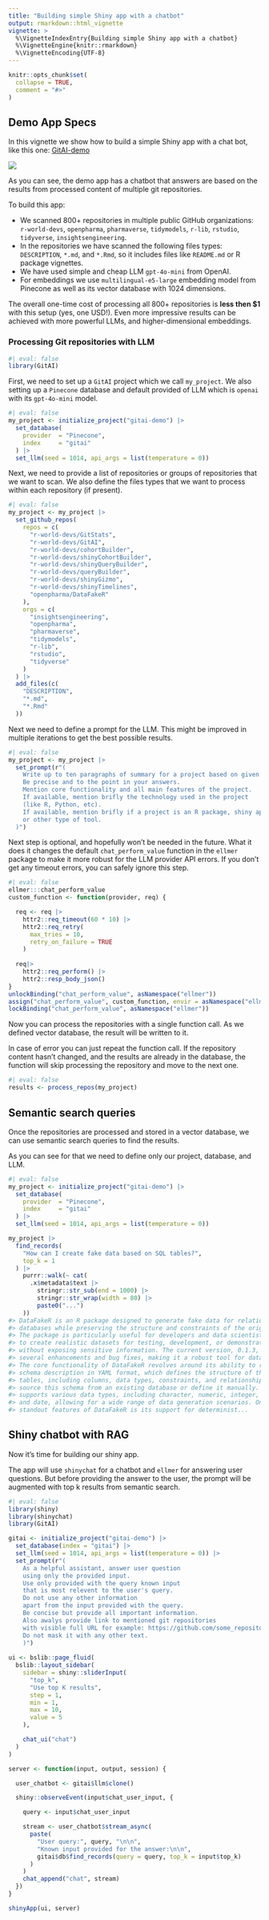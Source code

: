 ```yaml
---
title: "Building simple Shiny app with a chatbot"
output: rmarkdown::html_vignette
vignette: >
  %\VignetteIndexEntry{Building simple Shiny app with a chatbot}
  %\VignetteEngine{knitr::rmarkdown}
  %\VignetteEncoding{UTF-8}
---
```


```r
knitr::opts_chunk$set(
  collapse = TRUE,
  comment = "#>"
)
```

## Demo App Specs

In this vignette we show how to build a simple Shiny app with a chat bot, like
this one: [GitAI-demo](https://kalimu.shinyapps.io/GitAI-demo/)

![](demoapp.gif)

As you can see, the demo app has a chatbot that answers are based on
the results from processed content of multiple git repositories.

To build this app:

* We scanned 800+ repositories in multiple public GitHub organizations: `r-world-devs`, `openpharma`, `pharmaverse`, `tidymodels`, `r-lib`, `rstudio`, `tidyverse`, `insightsengineering`. 
* In the repositories we have scanned the following files types: `DESCRIPTION`, `*.md`, and `*.Rmd`, so it includes files like `README.md` or R package vignettes.
* We have used simple and cheap LLM `gpt-4o-mini` from OpenAI. 
* For embeddings we use `multilingual-e5-large` embedding model from Pinecone as well as its vector database with 1024 dimensions.

The overall one-time cost of processing all 800+ repositories is **less then $1** with this setup (yes, one USD!). Even more impressive results can be achieved with more powerful LLMs, and higher-dimensional embeddings.

### Processing Git repositories with LLM

```r
#| eval: false
library(GitAI)
```

First, we need to set up a `GitAI` project which we call `my_project`.
We also setting up a `Pinecone` database and default provided of LLM which is `openai` with its `gpt-4o-mini` model.

```r
#| eval: false
my_project <- initialize_project("gitai-demo") |>
  set_database(
    provider  = "Pinecone", 
    index     = "gitai"
  ) |>
  set_llm(seed = 1014, api_args = list(temperature = 0))
```

Next, we need to provide a list of repositories or groups of repositories that we want to scan. We also define the files types that we want to process within each repository (if present).

```r
#| eval: false
my_project <- my_project |>
  set_github_repos(
    repos = c(
      "r-world-devs/GitStats", 
      "r-world-devs/GitAI", 
      "r-world-devs/cohortBuilder", 
      "r-world-devs/shinyCohortBuilder",
      "r-world-devs/shinyQueryBuilder", 
      "r-world-devs/queryBuilder", 
      "r-world-devs/shinyGizmo", 
      "r-world-devs/shinyTimelines",
      "openpharma/DataFakeR"
    ),
    orgs = c(
      "insightsengineering",
      "openpharma",
      "pharmaverse",
      "tidymodels",
      "r-lib",
      "rstudio",
      "tidyverse"
    )
  ) |>
  add_files(c(
    "DESCRIPTION",
    "*.md",
    "*.Rmd"
  ))
```

Next we need to define a prompt for the LLM. This might be improved 
in multiple iterations to get the best possible results.

```r
#| eval: false
my_project <- my_project |>
  set_prompt(r"(
    Write up to ten paragraphs of summary for a project based on given input.
    Be precise and to the point in your answers.
    Mention core functionality and all main features of the project.
    If available, mention brifly the technology used in the project 
    (like R, Python, etc).
    If available, mention brifly if a project is an R package, shiny app, 
    or other type of tool.
  )")
```

Next step is optional, and hopefully won't be needed in the future.
What it does it changes the default `chat_perform_value` function in the `ellmer` package to make it more robust for the LLM provider API errors.
If you don't get any timeout errors, you can safely ignore this step.

```r
#| eval: false
ellmer:::chat_perform_value
custom_function <- function(provider, req) {

  req <- req |> 
    httr2::req_timeout(60 * 10) |>
    httr2::req_retry(
      max_tries = 10,
      retry_on_failure = TRUE
    ) 
  
  req|> 
    httr2::req_perform() |> 
    httr2::resp_body_json()
}
unlockBinding("chat_perform_value", asNamespace("ellmer"))
assign("chat_perform_value", custom_function, envir = asNamespace("ellmer"))
lockBinding("chat_perform_value", asNamespace("ellmer"))
```

Now you can process the repositories with a single function call.
As we defined vector database, the result will be written to it.

In case of error you can just repeat the function call.
If the repository content hasn't changed, and the results are already 
in the database, the function will skip processing the repository and
move to the next one.

```r
#| eval: false
results <- process_repos(my_project)
```

## Semantic search queries

Once the repositories are processed and stored in a vector database, 
we can use semantic search queries to find the results.

As you can see for that we need to define only our project, database, and LLM.

```r
#| eval: false
my_project <- initialize_project("gitai-demo") |>
  set_database(
    provider  = "Pinecone", 
    index     = "gitai"
  ) |>
  set_llm(seed = 1014, api_args = list(temperature = 0))

my_project |> 
  find_records(
    "How can I create fake data based on SQL tables?", 
    top_k = 1
  ) |>
    purrr::walk(~ cat(
      .x$metadata$text |> 
        stringr::str_sub(end = 1000) |> 
        stringr::str_wrap(width = 80) |> 
        paste0("...")
    )) 
#> DataFakeR is an R package designed to generate fake data for relational
#> databases while preserving the structure and constraints of the original data.
#> The package is particularly useful for developers and data scientists who need
#> to create realistic datasets for testing, development, or demonstration purposes
#> without exposing sensitive information. The current version, 0.1.3, includes
#> several enhancements and bug fixes, making it a robust tool for data simulation.
#> The core functionality of DataFakeR revolves around its ability to read a
#> schema description in YAML format, which defines the structure of the database
#> tables, including columns, data types, constraints, and relationships. Users can
#> source this schema from an existing database or define it manually. The package
#> supports various data types, including character, numeric, integer, logical,
#> and date, allowing for a wide range of data generation scenarios. One of the
#> standout features of DataFakeR is its support for determinist...
```

## Shiny chatbot with RAG

Now it's time for building our shiny app. 

The app will use `shinychat` for a chatbot and `ellmer` for
answering user questions. 
But before providing the answer to the user, 
the prompt will be augmented with top k results from semantic search.

```r
#| eval: false
library(shiny)
library(shinychat)
library(GitAI)

gitai <- initialize_project("gitai-demo") |>
  set_database(index = "gitai") |> 
  set_llm(seed = 1014, api_args = list(temperature = 0)) |> 
  set_prompt(r"(
    As a helpful assistant, answer user question 
    using only the provided input. 
    Use only provided with the query known input 
    that is most relevent to the user's query.
    Do not use any other information 
    apart from the input provided with the query.
    Be concise but provide all important information.
    Also awalys provide link to mentioned git repositories 
    with visible full URL for example: https://github.com/some_repository. 
    Do not mask it with any other text.
    )")
    
ui <- bslib::page_fluid(
  bslib::layout_sidebar(
    sidebar = shiny::sliderInput(
      "top_k", 
      "Use top K results", 
      step = 1,
      min = 1, 
      max = 10, 
      value = 5
    ),

    chat_ui("chat")
  )
)

server <- function(input, output, session) {

  user_chatbot <- gitai$llm$clone()

  shiny::observeEvent(input$chat_user_input, {

    query <- input$chat_user_input

    stream <- user_chatbot$stream_async(
      paste(
        "User query:", query, "\n\n",
        "Known input provided for the answer:\n\n", 
        gitai$db$find_records(query = query, top_k = input$top_k)
      )
    )
    chat_append("chat", stream)
  })
}

shinyApp(ui, server)
```




